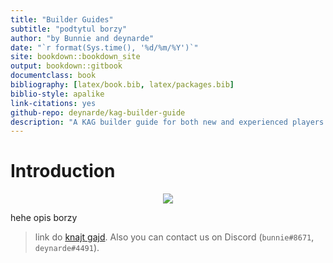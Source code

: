 ```yaml
--- 
title: "Builder Guides"
subtitle: "podtytul borzy"
author: "by Bunnie and deynarde"
date: "`r format(Sys.time(), '%d/%m/%Y')`"
site: bookdown::bookdown_site
output: bookdown::gitbook
documentclass: book
bibliography: [latex/book.bib, latex/packages.bib]
biblio-style: apalike
link-citations: yes
github-repo: deynarde/kag-builder-guide
description: "A KAG builder guide for both new and experienced players."
---
```


# Introduction {-}

<p align="center">
  <img src="imgs/logo.png">
</p>

hehe opis borzy

> link do [knajt gajd](https://deynarde.github.io/kag-knight-guide/). Also you can contact us on Discord (`bunnie#8671`, `deynarde#4491`).
